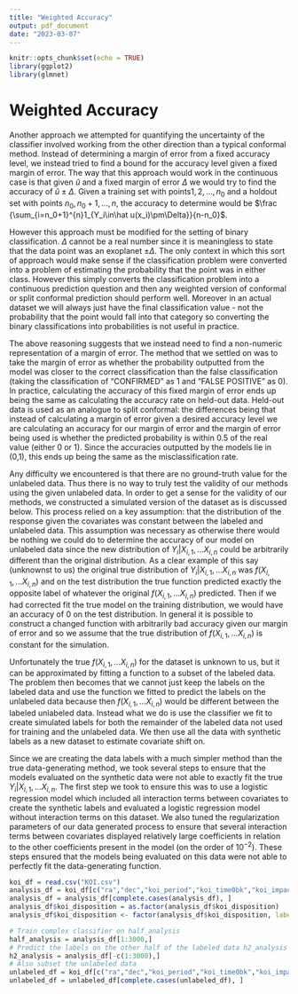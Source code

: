 ```yaml
---
title: "Weighted Accuracy"
output: pdf_document
date: "2023-03-07"
---
```

\pagenumbering{gobble}
```r
knitr::opts_chunk$set(echo = TRUE)
library(ggplot2)
library(glmnet)
```

# Weighted Accuracy

Another approach we attempted for quantifying the uncertainty of the classifier involved working from the other direction than a typical conformal method. Instead of determining a margin of error from a fixed accuracy level, we instead tried to find a bound for the accuracy level given a fixed margin of error. The way that this approach would work in the continuous case is that given $\hat u$ and a fixed margin of error $\Delta$ we would try to find the accuracy of $\hat u 	\pm \Delta$. Given a training set with points$1,2,...,n_0$ and a holdout set with points $n_0, n_0 + 1,...,n$, the accuracy to determine would be $\frac {\sum_{i=n_0+1}^{n}1_{Y_i\in\hat u(x_i)\pm\Delta}}{n-n_0}$.

However this approach must be modified for the setting of binary classification. $\Delta$ cannot be a real number since it is meaningless to state that the data point was an exoplanet $\pm\Delta$. The only context in which this sort of approach would make sense if the classification problem were converted into a problem of estimating the probability that the point was in either class. However this simply converts the classification problem into a continuous prediction question and then any weighted version of conformal or split conformal prediction should perform well. Moreover in an actual dataset we will always just have the final classification value - not the probability that the point would fall into that category so converting the binary classifications into probabilities is not useful in practice. 

The above reasoning suggests that we instead need to find a non-numeric representation of a margin of error. The method that we settled on was to take the margin of error as whether the probability outputted from the model was closer to the correct classification than the false classification (taking the classification of "CONFIRMED" as 1 and "FALSE POSITIVE" as 0). In practice, calculating the accuracy of this fixed margin of error ends up being the same as calculating the accuracy rate on held-out data. Held-out data is used as an analogue to split conformal: the differences being that instead of calculating a margin of error given a desired accuracy level we are calculating an accuracy for our margin of error and the margin of error being used is whether the predicted probability is within 0.5 of the real value (either 0 or 1). Since the accuracies outputted by the models lie in (0,1), this ends up being the same as the misclassification rate.

Any difficulty we encountered is that there are no ground-truth value for the unlabeled data. Thus there is no way to truly test the validity of our methods using the given unlabeled data. In order to get a sense for the validity of our methods, we constructed a simulated version of the dataset as is discussed below. This process relied on a key assumption: that the distribution of the response given the covariates was constant between the labeled and unlabeled data. This assumption was necessary as otherwise there would be nothing we could do to determine the accuracy of our model on unlabeled data since the new distribution of $Y_i | X_{i,1}, ...X_{i,n}$ could be arbitrarily different than the original distribution. As a clear example of this say (unknownst to us) the original true distribution of $Y_i | X_{i,1}, ...X_{i,n}$ was $f(X_{i,1}, ...X_{i,n})$ and on the test distribution the true function predicted exactly the opposite label of whatever the original $f(X_{i,1}, ...X_{i,n})$ predicted. Then if we had corrected fit the true model on the training distribution, we would have an accuracy of 0 on the test distribution. In general it is possible to construct a changed function with arbitrarily bad accuracy given our margin of error and so we assume that the true distribution of $f(X_{i,1}, ...X_{i,n})$ is constant for the simulation.

Unfortunately the true $f(X_{i,1}, ...X_{i,n})$ for the dataset is unknown to us, but it can be approximated by fitting a function to a subset of the labeled data. The problem then becomes that we cannot just keep the labels on the labeled data and use the function we fitted to predict the labels on the unlabeled data because then $f(X_{i,1}, ...X_{i,n})$ would be different between the labeled unlabeled data. Instead what we do is use the classifier we fit to create simulated labels for both the remainder of the labeled data not used for training and the unlabeled data. We then use all the data with synthetic labels as a new dataset to estimate covariate shift on. 

Since we are creating the data labels with a much simpler method than the true data-generating method, we took several steps to ensure that the models evaluated on the synthetic data were not able to exactly fit the true $Y_i | X_{i,1}, ...X_{i,n}$. The first step we took to ensure this was to use a logistic regression model which included all interaction terms between covariates to create the synthetic labels and evaluated a logistic regression model without interaction terms on this dataset. We also tuned the regularization parameters of our data generated process to ensure that several interaction terms between covariates displayed relatively large coefficients in relation to the other coefficients present in the model (on the order of $10^{-2}$). These steps ensured that the models being evaluated on this data were not able to perfectly fit the data-generating function.

```r
koi_df = read.csv("KOI.csv")
analysis_df = koi_df[c("ra","dec","koi_period","koi_time0bk","koi_impact","koi_duration","koi_depth","koi_prad","koi_teq","koi_insol","koi_steff","koi_slogg","koi_srad","koi_disposition")][koi_df$koi_disposition != "CANDIDATE",]
analysis_df = analysis_df[complete.cases(analysis_df), ]
analysis_df$koi_disposition = as.factor(analysis_df$koi_disposition)
analysis_df$koi_disposition <- factor(analysis_df$koi_disposition, labels = c(1,0))

# Train complex classifier on half_analysis
half_analysis = analysis_df[1:3000,]
# Predict the labels on the other half of the labeled data h2_analysis
h2_analysis = analysis_df[-c(1:3000),]
# Also subset the unlabeled data
unlabeled_df = koi_df[c("ra","dec","koi_period","koi_time0bk","koi_impact","koi_duration","koi_depth","koi_prad","koi_teq","koi_insol","koi_steff","koi_slogg","koi_srad","koi_disposition")][koi_df$koi_disposition == "CANDIDATE",]
unlabeled_df = unlabeled_df[complete.cases(unlabeled_df), ]
```